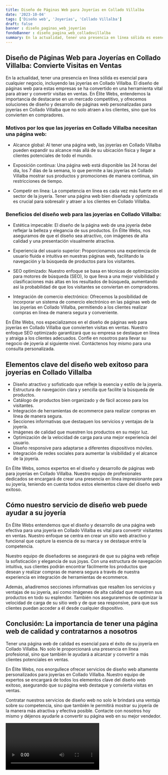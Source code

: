 ```yaml
---
title: Diseño de Páginas Web para Joyerías en Collado Villalba
date: '2023-10-04'
tags: ['Diseño web', 'Joyerías', 'Collado Villalba']
draft: false
banner : diseño_paginas_web_joyerías
fondoBanner : diseño_pagina_web_colladovillalba
summary: En la actualidad, tener una presencia en línea sólida es esencial para cualquier negocio, incluyendo las joyerías en Collado Villalba. El diseño de páginas web para estas empresas se ha convertido en una herramienta vital para atraer y convertir visitas en ventas. En Élite Webs, entendemos la importancia de destacarse en un mercado competitivo, y ofrecemos soluciones de diseño y desarrollo de páginas web personalizadas para joyerías en Collado Villalba que no solo atraen a los clientes, sino que los convierten en compradores.
---
```


## Diseño de Páginas Web para Joyerías en Collado Villalba: Convierte Visitas en Ventas

En la actualidad, tener una presencia en línea sólida es esencial para cualquier negocio, incluyendo las joyerías en Collado Villalba. El diseño de páginas web para estas empresas se ha convertido en una herramienta vital para atraer y convertir visitas en ventas. En Élite Webs, entendemos la importancia de destacarse en un mercado competitivo, y ofrecemos soluciones de diseño y desarrollo de páginas web personalizadas para joyerías en Collado Villalba que no solo atraen a los clientes, sino que los convierten en compradores.

### Motivos por los que las joyerías en Collado Villalba necesitan una página web:

- Alcance global: Al tener una página web, las joyerías en Collado Villalba pueden expandir su alcance más allá de su ubicación física y llegar a clientes potenciales de todo el mundo.

- Exposición continua: Una página web está disponible las 24 horas del día, los 7 días de la semana, lo que permite a las joyerías en Collado Villalba mostrar sus productos y promociones de manera continua, sin restricciones de tiempo.

- Competir en línea: La competencia en línea es cada vez más fuerte en el sector de la joyería. Tener una página web bien diseñada y optimizada es crucial para sobresalir y atraer a los clientes en Collado Villalba.

### Beneficios del diseño web para las joyerías en Collado Villalba:

- Estética impecable: El diseño de la página web de una joyería debe reflejar la belleza y elegancia de sus productos. En Élite Webs, nos aseguramos de que el diseño sea atractivo, con imágenes de alta calidad y una presentación visualmente atractiva.

- Experiencia del usuario superior: Proporcionamos una experiencia de usuario fluida e intuitiva en nuestras páginas web, facilitando la navegación y la búsqueda de productos para los visitantes.

- SEO optimizado: Nuestro enfoque se basa en técnicas de optimización para motores de búsqueda (SEO), lo que lleva a una mejor visibilidad y clasificaciones más altas en los resultados de búsqueda, aumentando así la probabilidad de que los visitantes se conviertan en compradores.

- Integración de comercio electrónico: Ofrecemos la posibilidad de incorporar un sistema de comercio electrónico en las páginas web de las joyerías en Collado Villalba, permitiendo a los clientes realizar compras en línea de manera segura y conveniente.

En Élite Webs, nos especializamos en el diseño de páginas web para joyerías en Collado Villalba que convierten visitas en ventas. Nuestro enfoque SEO optimizado garantizará que su empresa se destaque en línea y atraiga a los clientes adecuados. Confíe en nosotros para llevar su negocio de joyería al siguiente nivel. Contáctenos hoy mismo para una consulta personalizada.

<GifSeo />

<Cta />

## Elementos clave del diseño web exitoso para joyerías en Collado Villalba

- Diseño atractivo y sofisticado que refleje la esencia y estilo de la joyería.
- Estructura de navegación clara y sencilla que facilite la búsqueda de productos.
- Catálogo de productos bien organizado y de fácil acceso para los visitantes.
- Integración de herramientas de ecommerce para realizar compras en línea de manera segura.
- Secciones informativas que destaquen los servicios y ventajas de la joyería.
- Imágenes de calidad que muestren los productos en su mejor luz.
- Optimización de la velocidad de carga para una mejor experiencia del usuario.
- Diseño responsive para adaptarse a diferentes dispositivos móviles.
- Integración de redes sociales para aumentar la visibilidad y el alcance de la joyería.

En Élite Webs, somos expertos en el diseño y desarrollo de páginas web para joyerías en Collado Villalba. Nuestro equipo de profesionales dedicados se encargará de crear una presencia en línea impresionante para su joyería, teniendo en cuenta todos estos elementos clave del diseño web exitoso.

## Cómo nuestro servicio de diseño web puede ayudar a su joyería

En Élite Webs entendemos que el diseño y desarrollo de una página web efectiva para una joyería en Collado Villalba es vital para convertir visitantes en ventas. Nuestro enfoque se centra en crear un sitio web atractivo y funcional que capture la esencia de su marca y se destaque entre la competencia.

Nuestro equipo de diseñadores se asegurará de que su página web refleje la sofisticación y elegancia de sus joyas. Con una estructura de navegación intuitiva, sus clientes podrán encontrar fácilmente los productos que desean y realizar compras de manera segura a través de nuestra experiencia en integración de herramientas de ecommerce.

Además, añadiremos secciones informativas que resalten los servicios y ventajas de su joyería, así como imágenes de alta calidad que muestren sus productos en todo su esplendor. También nos aseguraremos de optimizar la velocidad de carga de su sitio web y de que sea responsive, para que sus clientes puedan acceder a él desde cualquier dispositivo.

## Conclusión: La importancia de tener una página web de calidad y contratarnos a nosotros

Tener una página web de calidad es esencial para el éxito de su joyería en Collado Villalba. No solo le proporcionará una presencia en línea profesional, sino que también le ayudará a alcanzar y convertir a más clientes potenciales en ventas.

En Élite Webs, nos enorgullece ofrecer servicios de diseño web altamente personalizados para joyerías en Collado Villalba. Nuestro equipo de expertos se encargará de todos los elementos clave del diseño web exitoso, asegurando que su página web destaque y convierta visitas en ventas.

Contratar nuestros servicios de diseño web no solo le brindará una ventaja sobre su competencia, sino que también le permitirá mostrar su joyería de la manera más atractiva y efectiva posible. Contacte con nosotros hoy mismo y déjenos ayudarle a convertir su página web en su mejor vendedor.

<Video />

<CtaBot job='Joyerías' city='Collado Villalba'/>

<Gmaps query='Collado Villalba+españa+maps' />